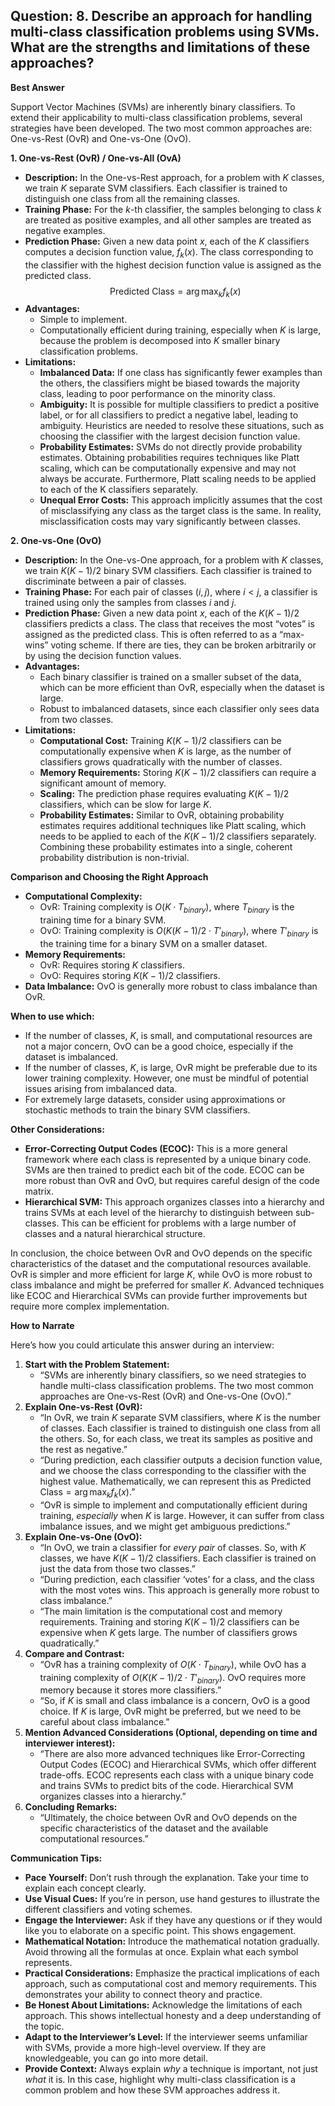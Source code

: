 ## Question: 8. Describe an approach for handling multi-class classification problems using SVMs. What are the strengths and limitations of these approaches?

**Best Answer**

Support Vector Machines (SVMs) are inherently binary classifiers. To extend their applicability to multi-class classification problems, several strategies have been developed. The two most common approaches are: One-vs-Rest (OvR) and One-vs-One (OvO).

**1. One-vs-Rest (OvR) / One-vs-All (OvA)**

*   **Description:** In the One-vs-Rest approach, for a problem with $K$ classes, we train $K$ separate SVM classifiers. Each classifier is trained to distinguish one class from all the remaining classes.
*   **Training Phase:**  For the $k$-th classifier, the samples belonging to class $k$ are treated as positive examples, and all other samples are treated as negative examples.
*   **Prediction Phase:**  Given a new data point $x$, each of the $K$ classifiers computes a decision function value, $f_k(x)$.  The class corresponding to the classifier with the highest decision function value is assigned as the predicted class.
    $$ \text{Predicted Class} = \arg\max_{k} f_k(x) $$
*   **Advantages:**
    *   Simple to implement.
    *   Computationally efficient during training, especially when $K$ is large, because the problem is decomposed into $K$ smaller binary classification problems.
*   **Limitations:**
    *   **Imbalanced Data:** If one class has significantly fewer examples than the others, the classifiers might be biased towards the majority class, leading to poor performance on the minority class.
    *   **Ambiguity:**  It is possible for multiple classifiers to predict a positive label, or for all classifiers to predict a negative label, leading to ambiguity. Heuristics are needed to resolve these situations, such as choosing the classifier with the largest decision function value.
    *   **Probability Estimates:** SVMs do not directly provide probability estimates. Obtaining probabilities requires techniques like Platt scaling, which can be computationally expensive and may not always be accurate.  Furthermore, Platt scaling needs to be applied to each of the K classifiers separately.
    *   **Unequal Error Costs:** This approach implicitly assumes that the cost of misclassifying any class as the target class is the same. In reality, misclassification costs may vary significantly between classes.

**2. One-vs-One (OvO)**

*   **Description:**  In the One-vs-One approach, for a problem with $K$ classes, we train $K(K-1)/2$ binary SVM classifiers.  Each classifier is trained to discriminate between a pair of classes.
*   **Training Phase:** For each pair of classes $(i, j)$, where $i < j$, a classifier is trained using only the samples from classes $i$ and $j$.
*   **Prediction Phase:**  Given a new data point $x$, each of the $K(K-1)/2$ classifiers predicts a class. The class that receives the most "votes" is assigned as the predicted class. This is often referred to as a "max-wins" voting scheme. If there are ties, they can be broken arbitrarily or by using the decision function values.
*   **Advantages:**
    *   Each binary classifier is trained on a smaller subset of the data, which can be more efficient than OvR, especially when the dataset is large.
    *   Robust to imbalanced datasets, since each classifier only sees data from two classes.
*   **Limitations:**
    *   **Computational Cost:** Training $K(K-1)/2$ classifiers can be computationally expensive when $K$ is large, as the number of classifiers grows quadratically with the number of classes.
    *   **Memory Requirements:**  Storing $K(K-1)/2$ classifiers can require a significant amount of memory.
    *   **Scaling:** The prediction phase requires evaluating $K(K-1)/2$ classifiers, which can be slow for large $K$.
    *   **Probability Estimates:** Similar to OvR, obtaining probability estimates requires additional techniques like Platt scaling, which needs to be applied to each of the $K(K-1)/2$ classifiers separately. Combining these probability estimates into a single, coherent probability distribution is non-trivial.

**Comparison and Choosing the Right Approach**

*   **Computational Complexity:**
    *   OvR: Training complexity is $O(K \cdot T_{binary})$, where $T_{binary}$ is the training time for a binary SVM.
    *   OvO: Training complexity is $O(K(K-1)/2 \cdot T'_{binary})$, where $T'_{binary}$ is the training time for a binary SVM on a smaller dataset.
*   **Memory Requirements:**
    *   OvR: Requires storing $K$ classifiers.
    *   OvO: Requires storing $K(K-1)/2$ classifiers.
*   **Data Imbalance:**  OvO is generally more robust to class imbalance than OvR.

**When to use which:**

*   If the number of classes, $K$, is small, and computational resources are not a major concern, OvO can be a good choice, especially if the dataset is imbalanced.
*   If the number of classes, $K$, is large, OvR might be preferable due to its lower training complexity. However, one must be mindful of potential issues arising from imbalanced data.
*   For extremely large datasets, consider using approximations or stochastic methods to train the binary SVM classifiers.

**Other Considerations:**

*   **Error-Correcting Output Codes (ECOC):** This is a more general framework where each class is represented by a unique binary code.  SVMs are then trained to predict each bit of the code.  ECOC can be more robust than OvR and OvO, but requires careful design of the code matrix.
*   **Hierarchical SVM:** This approach organizes classes into a hierarchy and trains SVMs at each level of the hierarchy to distinguish between sub-classes. This can be efficient for problems with a large number of classes and a natural hierarchical structure.

In conclusion, the choice between OvR and OvO depends on the specific characteristics of the dataset and the computational resources available. OvR is simpler and more efficient for large $K$, while OvO is more robust to class imbalance and might be preferred for smaller $K$. Advanced techniques like ECOC and Hierarchical SVMs can provide further improvements but require more complex implementation.

**How to Narrate**

Here's how you could articulate this answer during an interview:

1.  **Start with the Problem Statement:**
    *   "SVMs are inherently binary classifiers, so we need strategies to handle multi-class classification problems. The two most common approaches are One-vs-Rest (OvR) and One-vs-One (OvO)."

2.  **Explain One-vs-Rest (OvR):**
    *   "In OvR, we train *K* separate SVM classifiers, where *K* is the number of classes. Each classifier is trained to distinguish one class from all the others. So, for each class, we treat its samples as positive and the rest as negative."
    *   "During prediction, each classifier outputs a decision function value, and we choose the class corresponding to the classifier with the highest value.  Mathematically, we can represent this as $\text{Predicted Class} = \arg\max_{k} f_k(x)$."
    *   "OvR is simple to implement and computationally efficient during training, *especially* when *K* is large.  However, it can suffer from class imbalance issues, and we might get ambiguous predictions."

3.  **Explain One-vs-One (OvO):**
    *   "In OvO, we train a classifier for *every pair* of classes. So, with *K* classes, we have $K(K-1)/2$ classifiers. Each classifier is trained on just the data from those two classes."
    *   "During prediction, each classifier 'votes' for a class, and the class with the most votes wins. This approach is generally more robust to class imbalance."
    *   "The main limitation is the computational cost and memory requirements. Training and storing $K(K-1)/2$ classifiers can be expensive when *K* gets large. The number of classifiers grows quadratically. "

4.  **Compare and Contrast:**
    *   "OvR has a training complexity of $O(K \cdot T_{binary})$, while OvO has a training complexity of $O(K(K-1)/2 \cdot T'_{binary})$.  OvO requires more memory because it stores more classifiers."
    *   "So, if *K* is small and class imbalance is a concern, OvO is a good choice. If *K* is large, OvR might be preferred, but we need to be careful about class imbalance."

5.  **Mention Advanced Considerations (Optional, depending on time and interviewer interest):**
    *   "There are also more advanced techniques like Error-Correcting Output Codes (ECOC) and Hierarchical SVMs, which offer different trade-offs. ECOC represents each class with a unique binary code and trains SVMs to predict bits of the code. Hierarchical SVM organizes classes into a hierarchy."

6.  **Concluding Remarks:**
    *   "Ultimately, the choice between OvR and OvO depends on the specific characteristics of the dataset and the available computational resources."

**Communication Tips:**

*   **Pace Yourself:** Don't rush through the explanation. Take your time to explain each concept clearly.
*   **Use Visual Cues:** If you're in person, use hand gestures to illustrate the different classifiers and voting schemes.
*   **Engage the Interviewer:** Ask if they have any questions or if they would like you to elaborate on a specific point.  This shows engagement.
*   **Mathematical Notation:** Introduce the mathematical notation gradually. Avoid throwing all the formulas at once.  Explain what each symbol represents.
*   **Practical Considerations:** Emphasize the practical implications of each approach, such as computational cost and memory requirements. This demonstrates your ability to connect theory and practice.
*   **Be Honest About Limitations:** Acknowledge the limitations of each approach. This shows intellectual honesty and a deep understanding of the topic.
*   **Adapt to the Interviewer's Level:** If the interviewer seems unfamiliar with SVMs, provide a more high-level overview. If they are knowledgeable, you can go into more detail.
*   **Provide Context:** Always explain *why* a technique is important, not just *what* it is. In this case, highlight why multi-class classification is a common problem and how these SVM approaches address it.
